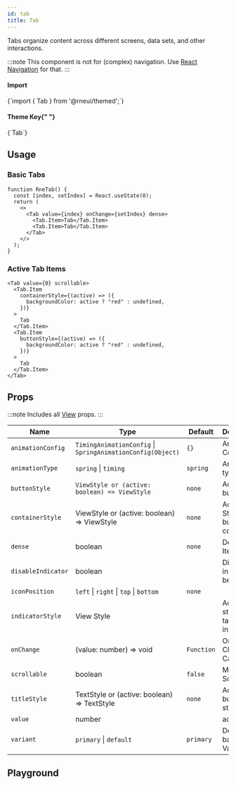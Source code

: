 ```yaml
---
id: tab
title: Tab
---
```



<IconsStyle />

Tabs organize content across different screens, data sets, and other interactions.

:::note
This component is not for (complex) navigation. Use [React Navigation](https://reactnavigation.org) for that.
:::

<div class="row inline-flex-center">
  <div class="col col--3">
    <h4>Import</h4>
  </div>
  <div class="col col--9">
    <CodeBlock>{`import { Tab } from '@rneui/themed';`}</CodeBlock>
  </div>
  <div class="col col--3">
    <h4>
      Theme Key{" "}
      <a href="../customizing#using-themeprovider">
        <BiInfoCircle />
      </a>
    </h4>
  </div>
  <div class="col col--9">
    <CodeBlock>{`Tab`}</CodeBlock>
  </div>
</div>

## Usage

### Basic Tabs

```tsx live
function RneTab() {
  const [index, setIndex] = React.useState(0);
  return (
    <>
      <Tab value={index} onChange={setIndex} dense>
        <Tab.Item>Tab</Tab.Item>
        <Tab.Item>Tab</Tab.Item>
      </Tab>
    </>
  );
}
```

### Active Tab Items

```tsx live
<Tab value={0} scrollable>
  <Tab.Item
    containerStyle={(active) => ({
      backgroundColor: active ? "red" : undefined,
    })}
  >
    Tab
  </Tab.Item>
  <Tab.Item
    buttonStyle={(active) => ({
      backgroundColor: active ? "red" : undefined,
    })}
  >
    Tab
  </Tab.Item>
</Tab>
```

<Usage />

## Props

:::note
Includes all [View](https://reactnative.dev/docs/view#props) props.
:::

<div class='table-responsive'>

| Name               | Type                                                       | Default    | Description                              |
| ------------------ | ---------------------------------------------------------- | ---------- | ---------------------------------------- |
| `animationConfig`  | `TimingAnimationConfig` \| `SpringAnimationConfig(Object)` | `{}`       | Animation Config                         |
| `animationType`    | `spring` \| `timing`                                       | `spring`   | Animation type                           |
| `buttonStyle`      | `ViewStyle or (active: boolean) => ViewStyle`              | `none`     | Additional button style                  |
| `containerStyle`   | ViewStyle or (active: boolean) => ViewStyle                | `none`     | Additional Styling for button container. |
| `dense`            | boolean                                                    | `none`     | Dense Tab Item                           |
| `disableIndicator` | boolean                                                    |            | Disable the indicator below.             |
| `iconPosition`     | `left` \| `right` \| `top` \| `bottom`                     | `none`     |                                          |
| `indicatorStyle`   | View Style                                                 |            | Additional styling for tab indicator.    |
| `onChange`         | (value: number) => void                                    | `Function` | On Index Change Callback.                |
| `scrollable`       | boolean                                                    | `false`    | Makes Tab Scrolling                      |
| `titleStyle`       | TextStyle or (active: boolean) => TextStyle                | `none`     | Additional button title style            |
| `value`            | number                                                     |            | active index                             |
| `variant`          | `primary` \| `default`                                     | `primary`  | Define the background Variant.           |

</div>

## Playground

<Play />
